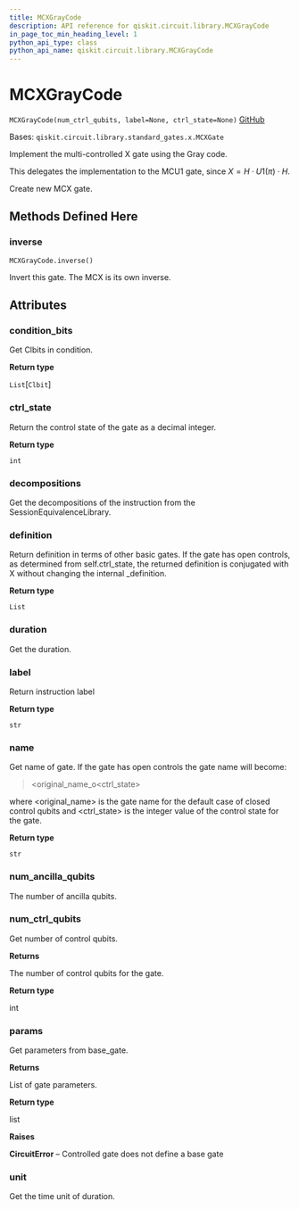 ```yaml
---
title: MCXGrayCode
description: API reference for qiskit.circuit.library.MCXGrayCode
in_page_toc_min_heading_level: 1
python_api_type: class
python_api_name: qiskit.circuit.library.MCXGrayCode
---
```


# MCXGrayCode

<span id="qiskit.circuit.library.MCXGrayCode" />

`MCXGrayCode(num_ctrl_qubits, label=None, ctrl_state=None)` [GitHub](https://github.com/qiskit/qiskit/tree/stable/0.19/qiskit/circuit/library/standard_gates/x.py "view source code")

Bases: `qiskit.circuit.library.standard_gates.x.MCXGate`

Implement the multi-controlled X gate using the Gray code.

This delegates the implementation to the MCU1 gate, since $X = H \cdot U1(\pi) \cdot H$.

Create new MCX gate.

## Methods Defined Here

### inverse

<span id="qiskit.circuit.library.MCXGrayCode.inverse" />

`MCXGrayCode.inverse()`

Invert this gate. The MCX is its own inverse.

## Attributes

<span id="qiskit.circuit.library.MCXGrayCode.condition_bits" />

### condition\_bits

Get Clbits in condition.

**Return type**

`List`\[`Clbit`]

<span id="qiskit.circuit.library.MCXGrayCode.ctrl_state" />

### ctrl\_state

Return the control state of the gate as a decimal integer.

**Return type**

`int`

<span id="qiskit.circuit.library.MCXGrayCode.decompositions" />

### decompositions

Get the decompositions of the instruction from the SessionEquivalenceLibrary.

<span id="qiskit.circuit.library.MCXGrayCode.definition" />

### definition

Return definition in terms of other basic gates. If the gate has open controls, as determined from self.ctrl\_state, the returned definition is conjugated with X without changing the internal \_definition.

**Return type**

`List`

<span id="qiskit.circuit.library.MCXGrayCode.duration" />

### duration

Get the duration.

<span id="qiskit.circuit.library.MCXGrayCode.label" />

### label

Return instruction label

**Return type**

`str`

<span id="qiskit.circuit.library.MCXGrayCode.name" />

### name

Get name of gate. If the gate has open controls the gate name will become:

> \<original\_name\_o\<ctrl\_state>

where \<original\_name> is the gate name for the default case of closed control qubits and \<ctrl\_state> is the integer value of the control state for the gate.

**Return type**

`str`

<span id="qiskit.circuit.library.MCXGrayCode.num_ancilla_qubits" />

### num\_ancilla\_qubits

The number of ancilla qubits.

<span id="qiskit.circuit.library.MCXGrayCode.num_ctrl_qubits" />

### num\_ctrl\_qubits

Get number of control qubits.

**Returns**

The number of control qubits for the gate.

**Return type**

int

<span id="qiskit.circuit.library.MCXGrayCode.params" />

### params

Get parameters from base\_gate.

**Returns**

List of gate parameters.

**Return type**

list

**Raises**

**CircuitError** – Controlled gate does not define a base gate

<span id="qiskit.circuit.library.MCXGrayCode.unit" />

### unit

Get the time unit of duration.

